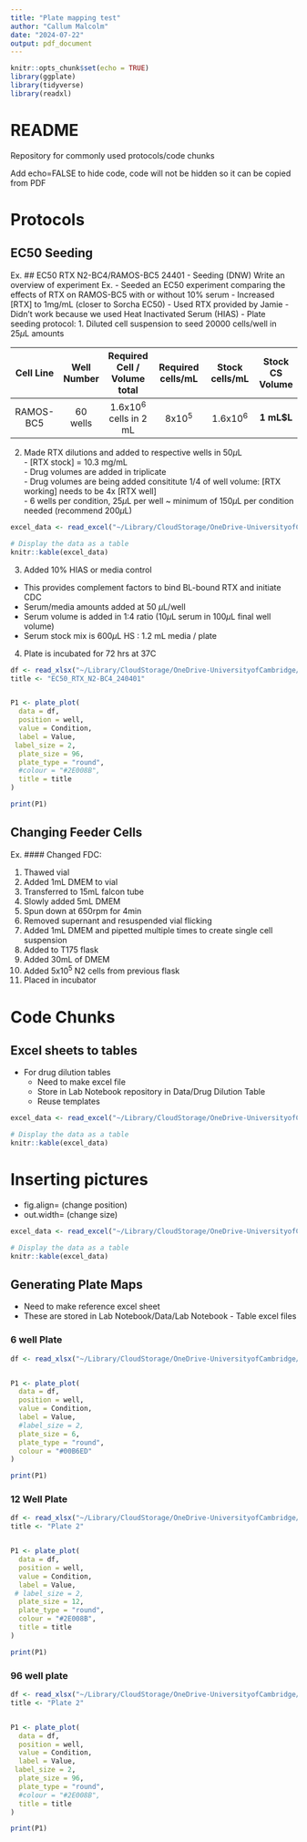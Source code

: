 ```yaml
---
title: "Plate mapping test"
author: "Callum Malcolm"
date: "2024-07-22"
output: pdf_document
---
```


```r
knitr::opts_chunk$set(echo = TRUE)
library(ggplate)
library(tidyverse)
library(readxl)

```

# README
Repository for commonly used protocols/code chunks

Add echo=FALSE to hide code, code will not be hidden so it can be copied from PDF

# Protocols

## EC50 Seeding

Ex. ## EC50 RTX N2-BC4/RAMOS-BC5 24401 - Seeding (DNW)
Write an overview of experiment
Ex.
- Seeded an EC50 experiment comparing the effects of RTX on RAMOS-BC5 with or without 10% serum 
- Increased [RTX] to 1mg/mL (closer to Sorcha EC50)
- Used RTX provided by Jamie
- Didn't work because we used Heat Inactivated Serum (HIAS)
- Plate seeding protocol:
  1. Diluted cell suspension to seed 20000 cells/well in 25$\mu$L amounts
  
|Cell Line| Well Number | Required Cell / Volume total | Required cells/mL | Stock cells/mL | **Stock CS Volume** | **Media Volume** |
| :-------: | :------: | :--------:|:----------:|:---------:|:----:|
| RAMOS-BC5| 60 wells | 1.6x10^6^ cells in 2 mL     | 8x10^5^ | 1.6x10^6^ | **1 mL$L** | **1 mL** |

  2. Made RTX dilutions and added to respective wells in 50$\mu$L    
    - [RTX stock] = 10.3 mg/mL   
    - Drug volumes are added in triplicate  
    - Drug volumes are being added consititute 1/4 of well volume: [RTX working] needs to be 4x [RTX well]   
    - 6 wells per condition, 25$\mu$L per well ~ minimum of 150$\mu$L per condition needed (recommend 200$\mu$L)    

  
```r

excel_data <- read_excel("~/Library/CloudStorage/OneDrive-UniversityofCambridge/Lab Notebook/Data/Drug Dilution Tables/240401_DDT.xlsx")

# Display the data as a table
knitr::kable(excel_data)

```
  
  3. Added 10% HIAS or media control
  - This provides complement factors to bind BL-bound RTX and initiate CDC
  - Serum/media amounts added at 50 $\mu$L/well
  - Serum volume is added in 1:4 ratio (10$\mu$L serum in 100$\mu$L final well volume)
  - Serum stock mix is 600$\mu$L HS : 1.2 mL media / plate
  
  4. Plate is incubated for 72 hrs at 37C  


```r
df <- read_xlsx("~/Library/CloudStorage/OneDrive-UniversityofCambridge/Turner Lab/Write up/Lab Notebook - Table excel files/240322_PM.xlsx", sheet = "Sheet1")
title <- "EC50_RTX_N2-BC4_240401"


P1 <- plate_plot(
  data = df,
  position = well,
  value = Condition,
  label = Value,
 label_size = 2,
  plate_size = 96,
  plate_type = "round",
  #colour = "#2E008B",
  title = title
)

print(P1)
```

## Changing Feeder Cells

Ex. #### Changed FDC:

1. Thawed vial
2. Added 1mL DMEM to vial
3. Transferred to 15mL falcon tube
4. Slowly added 5mL DMEM
5. Spun down at 650rpm for 4min
6. Removed supernant and resuspended vial flicking
7. Added 1mL DMEM and pipetted multiple times to create single cell suspension
8. Added to T175 flask
9. Added 30mL of DMEM
10. Added 5x10^5^ N2 cells from previous flask
10. Placed in incubator

# Code Chunks

## Excel sheets to tables
- For drug dilution tables  
  * Need to make excel file
  * Store in Lab Notebook repository in Data/Drug Dilution Table
  * Reuse templates
  
```r

excel_data <- read_excel("~/Library/CloudStorage/OneDrive-UniversityofCambridge/Lab Notebook/Data/Drug Dilution Tables/240329_DDT.xlsx", sheet = "Sheet1")

# Display the data as a table
knitr::kable(excel_data)

```

# Inserting pictures
- fig.align= (change position)
- out.width= (change size)

```r

excel_data <- read_excel("~/Library/CloudStorage/OneDrive-UniversityofCambridge/Lab Notebook/Data/Drug Dilution Tables/240430_DDT.xlsx")

# Display the data as a table
knitr::kable(excel_data)

```



## Generating Plate Maps
- Need to make reference excel sheet
- These are stored in Lab Notebook/Data/Lab Notebook - Table excel files


### 6 well Plate
```r
df <- read_xlsx("~/Library/CloudStorage/OneDrive-UniversityofCambridge/Turner Lab/Write up/Lab Notebook - Table excel files/241007_PM_1.xlsx", sheet = "Sheet1")


P1 <- plate_plot(
  data = df,
  position = well,
  value = Condition,
  label = Value,
  #label_size = 2,
  plate_size = 6,
  plate_type = "round",
  colour = "#00B6ED"
)

print(P1)
```


### 12 Well Plate
```r
df <- read_xlsx("~/Library/CloudStorage/OneDrive-UniversityofCambridge/Turner Lab/Write up/Lab Notebook - Table excel files/241007_PM_1.xlsx", sheet = "Sheet2")
title <- "Plate 2"


P1 <- plate_plot(
  data = df,
  position = well,
  value = Condition,
  label = Value,
 # label_size = 2,
  plate_size = 12,
  plate_type = "round",
  colour = "#2E008B",
  title = title
)

print(P1)
```


### 96 well plate

```r
df <- read_xlsx("~/Library/CloudStorage/OneDrive-UniversityofCambridge/Turner Lab/Write up/Lab Notebook - Table excel files/240719_PM.xlsx", sheet = "Sheet1")
title <- "Plate 2"


P1 <- plate_plot(
  data = df,
  position = well,
  value = Condition,
  label = Value,
 label_size = 2,
  plate_size = 96,
  plate_type = "round",
  #colour = "#2E008B",
  title = title
)

print(P1)
```

